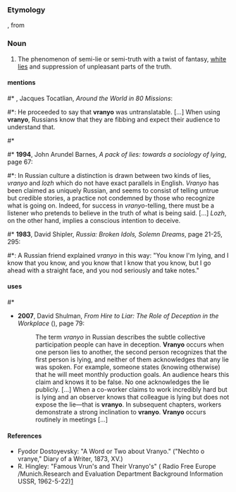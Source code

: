 {{citations|vranyo|lang=en}}
===Etymology===
{{etyl|ru|en}} {{m|ru|враньё|tr=vran’jó||lying, lies}}, from {{m|ru|врать|tr=vrat’||to lie}}

===Noun===

# The phenomenon of semi-lie or semi-truth with a twist of fantasy, [[white lie]]s and suppression of unpleasant parts of the truth.

====mentions====

#* {{rfdate}}, Jacques Tocatlian, ''Around the World in 80 Missions'': 
#*: He proceeded to say that '''vranyo''' was untranslatable. [...] When using '''vranyo''', Russians know that they are fibbing and expect their audience to understand that. 
#* {{quote-newsgroup|date=1996/04/19 1996|author=Charles Trew <db559@FreeNet.Carleton.CA>|title= Re: What makes the Ukrainians like their own children for breakfast?|newsgroup=alt.current-events.russia|url=http://groups.google.com/group/alt.current-events.russia/msg/472a3d1928afe362
|passage=No one could be such an idiot on purpose, you're clearly spreading disinformation in classic, Soviet style. The appropriate term for this is: vranyo.}}
#* '''1994''', John Arundel Barnes, ''A pack of lies: towards a sociology of lying'', page 67:
#*: In Russian culture a distinction is drawn between two kinds of lies, ''vranyo'' and ''lozh'' which do not have exact parallels in English. ''Vranyo'' has been claimed as uniquely Russian, and seems to consist of telling untrue but credible stories, a practice not condemned by those who recognize what is going on. Indeed, for success in ''vranyo''-telling, there must be a listener who pretends to believe in the truth of what is being said. [...] ''Lozh'', on the other hand, implies a conscious intention to deceive.
#* '''1983''', David Shipler, ''Russia: Broken Idols, Solemn Dreams'', page 21-25, 295:
#*: A Russian friend explained ''vranyo'' in this way: "You know I'm lying, and I know that you know, and you know that I know that you know, but I go ahead with a straight face, and you nod seriously and take notes." 

====uses====
#* {{quote-newsgroup|date=Sep 6 2004|author=Raven|title=Re: OT: Beslan school hostage tragedy (Russia, Putin)|newsgroup=alt.fan.tolkien|url=http://groups.google.com/group/alt.fan.tolkien/msg/945cd87ca6dbb8a4
|passage=If the reports from the Russian authorities aren't all vranyo, there were not many Chechens among the Beslan ghouls.}}
* '''2007''', David Shulman, ''From Hire to Liar: The Role of Deception in the Workplace'' ({{ISBN|080144473X}}), page 79:
*: The term ''vranyo'' in Russian describes the subtle collective participation people can have in deception. '''Vranyo''' occurs when one person lies to another, the second person recognizes that the first person is lying, and neither of them acknowledges that any lie was spoken. For example, someone states (knowing otherwise) that he will meet monthly production goals. An audience hears this claim and knows it to be false. No one acknowledges the lie publicly. [...] When a co-worker claims to work incredibly hard but is lying and an observer knows that colleague is lying but does not expose the lie—that is '''vranyo'''. In subsequent chapters, workers demonstrate a strong inclination to '''vranyo'''. '''Vranyo''' occurs routinely in meetings [...] 

====References====
* Fyodor Dostoyevsky: "A Word or Two about Vranyo." ("Nechto o vranye," Diary of a Writer, 1873, XV.)
* R. Hingley: "Famous Vrun's and Their Vranyo's" ( Radio Free Europe /Munich.Research and Evaluation Department Background Information USSR, 1962-5-22)[http://www.osa.ceu.hu/files/holdings/300/8/3/text/60-3-312.shtml]